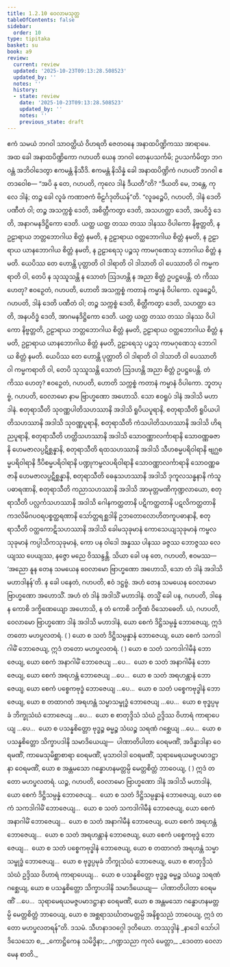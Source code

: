 ```yaml
---
title: 1.2.10 ဝေလာမသုတ္တ
tableOfContents: false
sidebar:
  order: 10
type: tipitaka
basket: su
book: a9
review:
  current: review
  updated: '2025-10-23T09:13:28.508523'
  updated_by: ''
  notes: ''
  history:
  - state: review
    date: '2025-10-23T09:13:28.508523'
    updated_by: ''
    notes: ''
    previous_state: draft
---
```



<ReviewStatus review={frontmatter.review} showDetails={true} />

<HypothesisAnnotation frontmatter={frontmatter} />

<DynamicBreadcrumb />

<Division number="20" book="a9" e="ch" v="17" p="195">

<Paragraph number="166" book="a9">
ဧကံ သမယံ ဘဂဝါ သာဝတ္ထိယံ ဝိဟရတိ ဇေတဝနေ အနာထပိဏ္ဍိကဿ အာရာမေ. အထ ခေါ အနာထပိဏ္ဍိကော ဂဟပတိ ယေန ဘဂဝါ တေနုပသင်္ကမိ; ဥပသင်္ကမိတွာ ဘဂဝန္တံ အဘိဝါဒေတွာ ဧကမန္တံ နိသီဒိ. ဧကမန္တံ နိသိန္နံ ခေါ အနာထပိဏ္ဍိကံ ဂဟပတိံ ဘဂဝါ ဧတဒဝေါစ—
</Paragraph>

<Paragraph number="167" book="a9">
“အပိ နု တေ, ဂဟပတိ, ကုလေ ဒါနံ ဒီယတီ”တိ? “ဒီယတိ မေ, ဘန္တေ, ကုလေ ဒါနံ; တဉ္စ ခေါ လူခံ ကဏာဇကံ ဗိဠင်္ဂဒုတိယန်”တိ. “လူခဉ္စေပိ, ဂဟပတိ, ဒါနံ ဒေတိ ပဏီတံ ဝါ; တဉ္စ အသက္ကစ္စံ ဒေတိ, အစိတ္တီကတွာ ဒေတိ, အသဟတ္ထာ ဒေတိ, အပဝိဒ္ဓံ ဒေတိ, အနာဂမနဒိဋ္ဌိကော ဒေတိ. ယတ္ထ ယတ္ထ တဿ တဿ ဒါနဿ ဝိပါကော နိဗ္ဗတ္တတိ, န ဥဠာရာယ ဘတ္တဘောဂါယ စိတ္တံ နမတိ, န ဥဠာရာယ ဝတ္ထဘောဂါယ စိတ္တံ နမတိ, န ဥဠာရာယ ယာနဘောဂါယ စိတ္တံ နမတိ, န ဥဠာရေသု ပဉ္စသု ကာမဂုဏေသု ဘောဂါယ စိတ္တံ နမတိ. ယေပိဿ တေ ဟောန္တိ ပုတ္တာတိ ဝါ ဒါရာတိ ဝါ ဒါသာတိ ဝါ ပေဿာတိ ဝါ ကမ္မကရာတိ ဝါ, တေပိ န သုဿူသန္တိ န သောတံ ဩဒဟန္တိ န အညာ စိတ္တံ ဥပဋ္ဌပေန္တိ. တံ ကိဿ ဟေတု? ဧဝဉှေတံ, ဂဟပတိ, ဟောတိ အသက္ကစ္စံ ကတာနံ ကမ္မာနံ ဝိပါကော.
</Paragraph>

<Paragraph number="168" book="a9">
လူခဉ္စေပိ, ဂဟပတိ, ဒါနံ ဒေတိ ပဏီတံ ဝါ; တဉ္စ သက္ကစ္စံ ဒေတိ, စိတ္တီကတွာ ဒေတိ, သဟတ္ထာ ဒေတိ, အနပဝိဒ္ဓံ ဒေတိ, အာဂမနဒိဋ္ဌိကော ဒေတိ. ယတ္ထ ယတ္ထ တဿ တဿ ဒါနဿ ဝိပါကော နိဗ္ဗတ္တတိ, ဥဠာရာယ ဘတ္တဘောဂါယ စိတ္တံ နမတိ, ဥဠာရာယ ဝတ္ထဘောဂါယ စိတ္တံ နမတိ, ဥဠာရာယ ယာနဘောဂါယ စိတ္တံ နမတိ, ဥဠာရေသု ပဉ္စသု ကာမဂုဏေသု ဘောဂါယ စိတ္တံ နမတိ. ယေပိဿ တေ ဟောန္တိ ပုတ္တာတိ ဝါ ဒါရာတိ ဝါ ဒါသာတိ ဝါ ပေဿာတိ ဝါ ကမ္မကရာတိ ဝါ, တေပိ သုဿူသန္တိ သောတံ ဩဒဟန္တိ အညာ စိတ္တံ ဥပဋ္ဌပေန္တိ. တံ ကိဿ ဟေတု? ဧဝဉှေတံ, ဂဟပတိ, ဟောတိ သက္ကစ္စံ ကတာနံ ကမ္မာနံ ဝိပါကော.
</Paragraph>

<Paragraph number="169" book="a9">
ဘူတပုဗ္ဗံ, ဂဟပတိ, ဝေလာမော နာမ ဗြာဟ္မဏော အဟောသိ. သော ဧဝရူပံ ဒါနံ အဒါသိ မဟာဒါနံ. စတုရာသီတိ သုဝဏ္ဏပါတိသဟဿာနိ အဒါသိ ရူပိယပူရာနိ, စတုရာသီတိ ရူပိယပါတိသဟဿာနိ အဒါသိ သုဝဏ္ဏပူရာနိ, စတုရာသီတိ ကံသပါတိသဟဿာနိ အဒါသိ ဟိရညပူရာနိ, စတုရာသီတိ ဟတ္ထိသဟဿာနိ အဒါသိ သောဝဏ္ဏာလင်္ကာရာနိ သောဝဏ္ဏဓဇာနိ ဟေမဇာလပ္ပဋိစ္ဆန္နာနိ, စတုရာသီတိ ရထသဟဿာနိ အဒါသိ သီဟစမ္မပရိဝါရာနိ ဗျဂ္ဃစမ္မပရိဝါရာနိ ဒီပိစမ္မပရိဝါရာနိ ပဏ္ဍုကမ္ဗလပရိဝါရာနိ သောဝဏ္ဏာလင်္ကာရာနိ သောဝဏ္ဏဓဇာနိ ဟေမဇာလပ္ပဋိစ္ဆန္နာနိ, စတုရာသီတိ ဓေနုသဟဿာနိ အဒါသိ ဒုကူလသန္ဓနာနိ ကံသူပဓာရဏာနိ, စတုရာသီတိ ကညာသဟဿာနိ အဒါသိ အာမုတ္တမဏိကုဏ္ဍလာယော, စတုရာသီတိ ပလ္လင်္ကသဟဿာနိ အဒါသိ ဂေါနကတ္ထတာနိ ပဋိကတ္ထတာနိ ပဋလိကတ္ထတာနိ ကဒလိမိဂပဝရပစ္စတ္ထရဏာနိ သော်တ္တရစ္ဆဒါနိ ဥဘတောလောဟိတကူပဓာနာနိ, စတုရာသီတိ ဝတ္ထကောဋိသဟဿာနိ အဒါသိ ခေါမသုခုမာနံ ကောသေယျသုခုမာနံ ကမ္ဗလသုခုမာနံ ကပ္ပါသိကသုခုမာနံ, ကော ပန ဝါဒေါ အန္နဿ ပါနဿ ခဇ္ဇဿ ဘောဇ္ဇဿ လေယျဿ ပေယျဿ, နဇ္ဇော မညေ ဝိဿန္ဒန္တိ.
</Paragraph>

<Paragraph number="170" book="a9">
သိယာ ခေါ ပန တေ, ဂဟပတိ, ဧဝမဿ—  ‘အညော နူန တေန သမယေန ဝေလာမော ဗြာဟ္မဏော အဟောသိ, သော တံ ဒါနံ အဒါသိ မဟာဒါနန်’တိ. န ခေါ ပနေတံ, ဂဟပတိ, ဧဝံ ဒဋ္ဌဗ္ဗံ. အဟံ တေန သမယေန ဝေလာမော ဗြာဟ္မဏော အဟောသိံ. အဟံ တံ ဒါနံ အဒါသိံ မဟာဒါနံ. တသ္မိံ ခေါ ပန, ဂဟပတိ, ဒါနေ န ကောစိ ဒက္ခိဏေယျော အဟောသိ, န တံ ကောစိ ဒက္ခိဏံ ဝိသောဓေတိ.
</Paragraph>

<Paragraph number="171" book="a9">
ယံ, ဂဟပတိ, ဝေလာမော ဗြာဟ္မဏော ဒါနံ အဒါသိ မဟာဒါနံ, ယော စေကံ ဒိဋ္ဌိသမ္ပန္နံ ဘောဇေယျ, ဣဒံ တတော မဟပ္ဖလတရံ.
</Paragraph>

<Paragraph number="172" book="a9">
( ) ယော စ သတံ ဒိဋ္ဌိသမ္ပန္နာနံ ဘောဇေယျ, ယော စေကံ သကဒါဂါမိံ ဘောဇေယျ, ဣဒံ တတော မဟပ္ဖလတရံ.
</Paragraph>

<Paragraph number="173" book="a9">
( ) ယော စ သတံ သကဒါဂါမီနံ ဘောဇေယျ, ယော စေကံ အနာဂါမိံ ဘောဇေယျ …ပေ…  ယော စ သတံ အနာဂါမီနံ ဘောဇေယျ, ယော စေကံ အရဟန္တံ ဘောဇေယျ …ပေ…  ယော စ သတံ အရဟန္တာနံ ဘောဇေယျ, ယော စေကံ ပစ္စေကဗုဒ္ဓံ ဘောဇေယျ …ပေ…  ယော စ သတံ ပစ္စေကဗုဒ္ဓါနံ ဘောဇေယျ, ယော စ တထာဂတံ အရဟန္တံ သမ္မာသမ္ဗုဒ္ဓံ ဘောဇေယျ …ပေ…  ယော စ ဗုဒ္ဓပ္ပမုခံ ဘိက္ခုသံဃံ ဘောဇေယျ …ပေ…  ယော စ စာတုဒ္ဒိသံ သံဃံ ဥဒ္ဒိဿ ဝိဟာရံ ကာရာပေယျ …ပေ…  ယော စ ပသန္နစိတ္တော ဗုဒ္ဓဉ္စ ဓမ္မဉ္စ သံဃဉ္စ သရဏံ ဂစ္ဆေယျ …ပေ…  ယော စ ပသန္နစိတ္တော သိက္ခာပဒါနိ သမာဒိယေယျ—  ပါဏာတိပါတာ ဝေရမဏိံ, အဒိန္နာဒါနာ ဝေရမဏိံ, ကာမေသုမိစ္ဆာစာရာ ဝေရမဏိံ, မုသာဝါဒါ ဝေရမဏိံ, သုရာမေရယမဇ္ဇပမာဒဋ္ဌာနာ ဝေရမဏိံ, ယော စ အန္တမသော ဂန္ဓောဟနမတ္တမ္ပိ မေတ္တစိတ္တံ ဘာဝေယျ, ( ) ဣဒံ တတော မဟပ္ဖလတရံ.
</Paragraph>

<Paragraph number="174" book="a9">
ယဉ္စ, ဂဟပတိ, ဝေလာမော ဗြာဟ္မဏော ဒါနံ အဒါသိ မဟာဒါနံ, ယော စေကံ ဒိဋ္ဌိသမ္ပန္နံ ဘောဇေယျ…  ယော စ သတံ ဒိဋ္ဌိသမ္ပန္နာနံ ဘောဇေယျ, ယော စေကံ သကဒါဂါမိံ ဘောဇေယျ…  ယော စ သတံ သကဒါဂါမီနံ ဘောဇေယျ, ယော စေကံ အနာဂါမိံ ဘောဇေယျ…  ယော စ သတံ အနာဂါမီနံ ဘောဇေယျ, ယော စေကံ အရဟန္တံ ဘောဇေယျ…  ယော စ သတံ အရဟန္တာနံ ဘောဇေယျ, ယော စေကံ ပစ္စေကဗုဒ္ဓံ ဘောဇေယျ…  ယော စ သတံ ပစ္စေကဗုဒ္ဓါနံ ဘောဇေယျ, ယော စ တထာဂတံ အရဟန္တံ သမ္မာသမ္ဗုဒ္ဓံ ဘောဇေယျ…  ယော စ ဗုဒ္ဓပ္ပမုခံ ဘိက္ခုသံဃံ ဘောဇေယျ, ယော စ စာတုဒ္ဒိသံ သံဃံ ဥဒ္ဒိဿ ဝိဟာရံ ကာရာပေယျ…  ယော စ ပသန္နစိတ္တော ဗုဒ္ဓဉ္စ ဓမ္မဉ္စ သံဃဉ္စ သရဏံ ဂစ္ဆေယျ, ယော စ ပသန္နစိတ္တော သိက္ခာပဒါနိ သမာဒိယေယျ—  ပါဏာတိပါတာ ဝေရမဏိံ …ပေ…  သုရာမေရယမဇ္ဇပမာဒဋ္ဌာနာ ဝေရမဏိံ, ယော စ အန္တမသော ဂန္ဓောဟနမတ္တမ္ပိ မေတ္တစိတ္တံ ဘာဝေယျ, ယော စ အစ္ဆရာသင်္ဃာတမတ္တမ္ပိ အနိစ္စသညံ ဘာဝေယျ, ဣဒံ တတော မဟပ္ဖလတရန်”တိ.

</Paragraph>
</Division>

<Paragraph number="175" type="center" book="a9">
ဒသမံ.



</Paragraph>

<Paragraph number="176" type="center" book="a9">
သီဟနာဒဝဂ္ဂေါ ဒုတိယော.



</Paragraph>

<Paragraph number="177" type="center" book="a9">
တဿုဒ္ဒါနံ


</Paragraph>

<Paragraph number="178" type="verses" book="a9">
_နာဒေါ သော်ပါဒိသေသော စ,_  
_ကောဋ္ဌိကေန သမိဒ္ဓိနာ;_  
_ဂဏ္ဍသညာ ကုလံ မေတ္တာ,_  
_ဒေဝတာ ဝေလာမေန စာတိ._
</Paragraph>